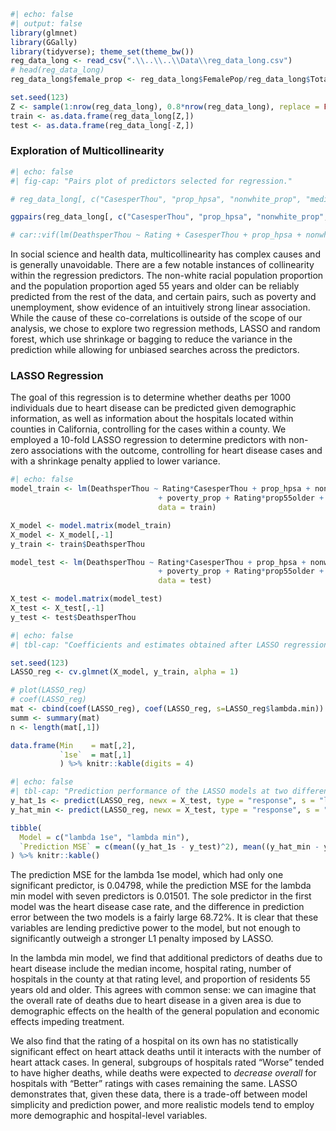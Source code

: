 
```r
#| echo: false
#| output: false
library(glmnet)
library(GGally)
library(tidyverse); theme_set(theme_bw())
reg_data_long <- read_csv(".\\..\\..\\Data\\reg_data_long.csv")
# head(reg_data_long)
reg_data_long$female_prop <- reg_data_long$FemalePop/reg_data_long$TotalPop

set.seed(123)
Z <- sample(1:nrow(reg_data_long), 0.8*nrow(reg_data_long), replace = FALSE)
train <- as.data.frame(reg_data_long[Z,])
test <- as.data.frame(reg_data_long[-Z,])
```

### Exploration of Multicollinearity

```r
#| echo: false
#| fig-cap: "Pairs plot of predictors selected for regression."

# reg_data_long[, c("CasesperThou", "prop_hpsa", "nonwhite_prop", "median_income", "unempl_prop","poverty_prop", "prop55older", "HospNumber")]

ggpairs(reg_data_long[, c("CasesperThou", "prop_hpsa", "nonwhite_prop", "median_income", "unempl_prop","poverty_prop", "prop55older", "HospNumber")])

# car::vif(lm(DeathsperThou ~ Rating + CasesperThou + prop_hpsa + nonwhite_prop + median_income + unempl_prop + poverty_prop + prop55older + HospNumber, data = train))
```

In social science and health data, multicollinearity has complex causes and is generally unavoidable. There are a few notable instances of collinearity within the regression predictors. The non-white racial population proportion and the population proportion aged 55 years and older can be reliably predicted from the rest of the data, and certain pairs, such as poverty and unemployment, show evidence of an intuitively strong linear association. While the cause of these co-correlations is outside of the scope of our analysis, we chose to explore two regression methods, LASSO and random forest, which use shrinkage or bagging to reduce the variance in the prediction while allowing for unbiased searches across the predictors.

### LASSO Regression

The goal of this regression is to determine whether deaths per 1000 individuals due to heart disease can be predicted given demographic information, as well as information about the hospitals located within counties in California, controlling for the cases within a county. We employed a 10-fold LASSO regression to determine predictors with non-zero associations with the outcome, controlling for heart disease cases and with a shrinkage penalty applied to lower variance. 

```r
#| echo: false
model_train <- lm(DeathsperThou ~ Rating*CasesperThou + prop_hpsa + nonwhite_prop + median_income + unempl_prop 
								 + poverty_prop + Rating*prop55older + Rating*HospNumber,
								 data = train)

X_model <- model.matrix(model_train)
X_model <- X_model[,-1]
y_train <- train$DeathsperThou

model_test <- lm(DeathsperThou ~ Rating*CasesperThou + prop_hpsa + nonwhite_prop + median_income + unempl_prop 
								 + poverty_prop + Rating*prop55older + Rating*HospNumber,
								 data = test)

X_test <- model.matrix(model_test)
X_test <- X_test[,-1]
y_test <- test$DeathsperThou
```


```r
#| echo: false
#| tbl-cap: "Coefficients and estimates obtained after LASSO regression at two different L1 penalty strengths."

set.seed(123)
LASSO_reg <- cv.glmnet(X_model, y_train, alpha = 1)

# plot(LASSO_reg)
# coef(LASSO_reg)
mat <- cbind(coef(LASSO_reg), coef(LASSO_reg, s=LASSO_reg$lambda.min))
summ <- summary(mat)
n <- length(mat[,1])

data.frame(Min    = mat[,2],
           `1se`  = mat[,1]
           ) %>% knitr::kable(digits = 4)
```

```r
#| echo: false
#| tbl-cap: "Prediction performance of the LASSO models at two different L1 penalty strengths."
y_hat_1s <- predict(LASSO_reg, newx = X_test, type = "response", s = "lambda.1se")
y_hat_min <- predict(LASSO_reg, newx = X_test, type = "response", s = "lambda.min")

tibble(
  Model = c("lambda 1se", "lambda min"),
  `Prediction MSE` = c(mean((y_hat_1s - y_test)^2), mean((y_hat_min - y_test)^2))
) %>% knitr::kable()
```

The prediction MSE for the lambda 1se model, which had only one significant predictor, is 0.04798, while the prediction MSE for the lambda min model with seven predictors is 0.01501. The sole predictor in the first model was the heart disease case rate, and the difference in prediction error between the two models is a fairly large 68.72%. It is clear that these variables are lending predictive power to the model, but not enough to significantly outweigh a stronger L1 penalty imposed by LASSO. 

In the lambda min model, we find that additional predictors of deaths due to heart disease include the median income, hospital rating, number of hospitals in the county at that rating level, and proportion of residents 55 years old and older. This agrees with common sense: we can imagine that the overall rate of deaths due to heart disease in a given area is due to demographic effects on the health of the general population and economic effects impeding treatment. 

We also find that the rating of a hospital on its own has no statistically significant effect on heart attack deaths until it interacts with the number of heart attack cases. In general, subgroups of hospitals rated "Worse" tended to have higher deaths, while deaths were expected to *decrease overall* for hospitals with "Better" ratings with cases remaining the same. LASSO demonstrates that, given these data, there is a trade-off between model simplicity and prediction power, and more realistic models tend to employ more demographic and hospital-level variables. 


